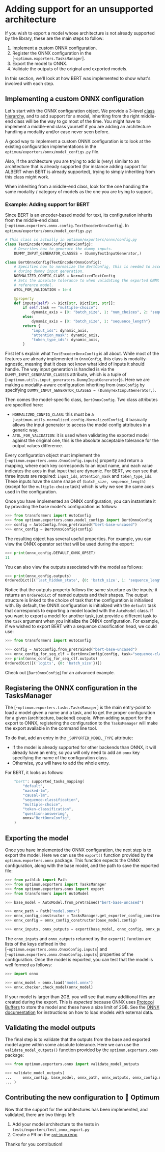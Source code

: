 <!--Copyright 2022 The HuggingFace Team. All rights reserved.

Licensed under the Apache License, Version 2.0 (the "License"); you may not use this file except in compliance with
the License. You may obtain a copy of the License at

http://www.apache.org/licenses/LICENSE-2.0

Unless required by applicable law or agreed to in writing, software distributed under the License is distributed on
an "AS IS" BASIS, WITHOUT WARRANTIES OR CONDITIONS OF ANY KIND, either express or implied. See the License for the
specific language governing permissions and limitations under the License.
-->

# Adding support for an unsupported architecture

If you wish to export a model whose architecture is not already supported by the library, these are the main steps to follow:

1. Implement a custom ONNX configuration.
2. Register the ONNX configuration in the [`~optimum.exporters.TasksManager`].
2. Export the model to ONNX.
3. Validate the outputs of the original and exported models.

In this section, we'll look at how BERT was implemented to show what's involved with each step.

## Implementing a custom ONNX configuration

Let's start with the ONNX configuration object. We provide a 3-level [class hierarchy](/exporters/onnx/package_reference/configuration),
and to add support for a model, inheriting from the right middle-end class will be the way to go most of the time. You might have to
implement a middle-end class yourself if you are adding an architecture handling a modality and/or case never seen before.

<Tip>

A good way to implement a custom ONNX configuration is to look at the existing configuration implementations in the
`optimum/exporters/onnx/model_configs.py` file.

Also, if the architecture you are trying to add is (very) similar to an architecture that is already supported
(for instance adding support for ALBERT when BERT is already supported), trying to simply inheriting from this class
might work.

</Tip>


When inheriting from a middle-end class, look for the one handling the same modality / category of models as the one you
are trying to support.

### Example: Adding support for BERT

Since BERT is an encoder-based model for text, its configuration inherits from the middle-end class [`~optimum.exporters.onnx.config.TextEncoderOnnxConfig`].
In `optimum/exporters/onnx/model_configs.py`:

```python
# This class is actually in optimum/exporters/onnx/config.py
class TextEncoderOnnxConfig(OnnxConfig):
    # Describes how to generate the dummy inputs.
    DUMMY_INPUT_GENERATOR_CLASSES = (DummyTextInputGenerator,)

class BertOnnxConfig(TextEncoderOnnxConfig):
    # Specifies how to normalize the BertConfig, this is needed to access common attributes
    # during dummy input generation.
    NORMALIZED_CONFIG_CLASS = NormalizedTextConfig
    # Sets the absolute tolerance to when validating the exported ONNX model against the
    # reference model.
    ATOL_FOR_VALIDATION = 1e-4

    @property
    def inputs(self) -> Dict[str, Dict[int, str]]:
        if self.task == "multiple-choice":
            dynamic_axis = {0: "batch_size", 1: "num_choices", 2: "sequence_length"}
        else:
            dynamic_axis = {0: "batch_size", 1: "sequence_length"}
        return {
            "input_ids": dynamic_axis,
            "attention_mask": dynamic_axis,
            "token_type_ids": dynamic_axis,
        }
```

First let's explain what `TextEncoderOnnxConfig` is all about. While most of the features are already implemented in `OnnxConfig`,
this class is modality-agnostic, meaning that it does not know what kind of inputs it should handle. The way input generation is
handled is via the `DUMMY_INPUT_GENERATOR_CLASSES` attribute, which is a tuple of [`~optimum.utils.input_generators.DummyInputGenerator`]s.
Here we are making a modality-aware configuration inheriting from `OnnxConfig` by specifying
`DUMMY_INPUT_GENERATOR_CLASSES = (DummyTextInputGenerator,)`.

Then comes the model-specific class, `BertOnnxConfig`. Two class attributes are specified here:
- `NORMALIZED_CONFIG_CLASS`: this must be a [`~optimum.utils.normalized_config.NormalizedConfig`], it basically allows
the input generator to access the model config attributes in a generic way.
- `ATOL_FOR_VALIDATION`: it is used when validating the exported model against the original one, this is the absolute
acceptable tolerance for the output values difference.

Every configuration object must implement the [`~optimum.exporters.onnx.OnnxConfig.inputs`] property and return a mapping, where each key corresponds to an
input name, and each value indicates the axes in that input that are dynamic.
For BERT, we can see that three inputs are required: `input_ids`, `attention_mask` and `token_type_ids`.
These inputs have the same shape of `(batch_size, sequence_length)` (except for the `multiple-choice` task) which is
why we see the same axes used in the configuration.

Once you have implemented an ONNX configuration, you can instantiate it by providing the base model's configuration as follows:

```python
>>> from transformers import AutoConfig
>>> from optimum.exporters.onnx.model_configs import BertOnnxConfig
>>> config = AutoConfig.from_pretrained("bert-base-uncased")
>>> onnx_config = BertOnnxConfig(config)
```

The resulting object has several useful properties. For example, you can view the ONNX
operator set that will be used during the export:

```python
>>> print(onnx_config.DEFAULT_ONNX_OPSET)
11
```

You can also view the outputs associated with the model as follows:

```python
>>> print(onnx_config.outputs)
OrderedDict([('last_hidden_state', {0: 'batch_size', 1: 'sequence_length'})])
```

Notice that the outputs property follows the same structure as the inputs; it returns an
`OrderedDict` of named outputs and their shapes. The output structure is linked to the
choice of task that the configuration is initialised with. By default, the ONNX
configuration is initialized with the `default` task that corresponds to exporting a
model loaded with the `AutoModel` class. If you want to export a model for another task,
just provide a different task to the `task` argument when you initialize the ONNX
configuration. For example, if we wished to export BERT with a sequence
classification head, we could use:

```python
>>> from transformers import AutoConfig

>>> config = AutoConfig.from_pretrained("bert-base-uncased")
>>> onnx_config_for_seq_clf = BertOnnxConfig(config, task="sequence-classification")
>>> print(onnx_config_for_seq_clf.outputs)
OrderedDict([('logits', {0: 'batch_size'})])
```

<Tip>

Check out [`BartOnnxConfig`] for an advanced example.

</Tip>


## Registering the ONNX configuration in the TasksManager

The [`~optimum.exporters.tasks.TasksManager`] is the main entry-point to load a model given a name and a task,
and to get the proper configuration for a given (architecture, backend) couple. When adding support for the export to ONNX,
registering the configuration to the `TasksManager` will make the export available in the command line tool.

To do that, add an entry in the `_SUPPORTED_MODEL_TYPE` attribute:
- If the model is already supported for other backends than ONNX, it will already have an entry, so you will only need to
add an `onnx` key specifying the name of the configuration class.
- Otherwise, you will have to add the whole entry.

For BERT, it looks as follows:

```python
    "bert": supported_tasks_mapping(
        "default",
        "masked-lm",
        "causal-lm",
        "sequence-classification",
        "multiple-choice",
        "token-classification",
        "question-answering",
        onnx="BertOnnxConfig",
    )
```

## Exporting the model

Once you have implemented the ONNX configuration, the next step is to export the model.
Here we can use the `export()` function provided by the `optimum.exporters.onnx` package.
This function expects the ONNX configuration, along with the base model, and the path to save the exported file:

```python
>>> from pathlib import Path
>>> from optimum.exporters import TasksManager
>>> from optimum.exporters.onnx import export
>>> from transformers import AutoModel

>>> base_model = AutoModel.from_pretrained("bert-base-uncased")

>>> onnx_path = Path("model.onnx")
>>> onnx_config_constructor = TasksManager.get_exporter_config_constructor("onnx", base_model)
>>> onnx_config = onnx_config_constructor(base_model.config)

>>> onnx_inputs, onnx_outputs = export(base_model, onnx_config, onnx_path, onnx_config.DEFAULT_ONNX_OPSET)
```

The `onnx_inputs` and `onnx_outputs` returned by the `export()` function are lists of the keys defined in the [`~optimum.exporters.onnx.OnnxConfig.inputs`]
and [`~optimum.exporters.onnx.OnnxConfig.inputs`] properties of the configuration. Once the model is exported, you can test that the model is well formed as follows:

```python
>>> import onnx

>>> onnx_model = onnx.load("model.onnx")
>>> onnx.checker.check_model(onnx_model)
```

<Tip>

If your model is larger than 2GB, you will see that many additional files are created during the export. This is
_expected_ because ONNX uses [Protocol Buffers](https://developers.google.com/protocol-buffers/) to store the model
and these have a size limit of 2GB. See the [ONNX documentation](https://github.com/onnx/onnx/blob/master/docs/ExternalData.md)
for instructions on how to load models with external data.

</Tip>

## Validating the model outputs

The final step is to validate that the outputs from the base and exported model agree within some absolute tolerance.
Here we can use the `validate_model_outputs()` function provided by the `optimum.exporters.onnx` package:

```python
>>> from optimum.exporters.onnx import validate_model_outputs

>>> validate_model_outputs(
...     onnx_config, base_model, onnx_path, onnx_outputs, onnx_config.ATOL_FOR_VALIDATION
... )
```

## Contributing the new configuration to 🤗 Optimum

Now that the support for the architectures has been implemented, and validated, there are two things left:
1. Add your model architecture to the tests in `tests/exporters/test_onnx_export.py`
2. Create a PR on the [`optimum` repo](https://github.com/huggingface/optimum)

Thanks for you contribution!
